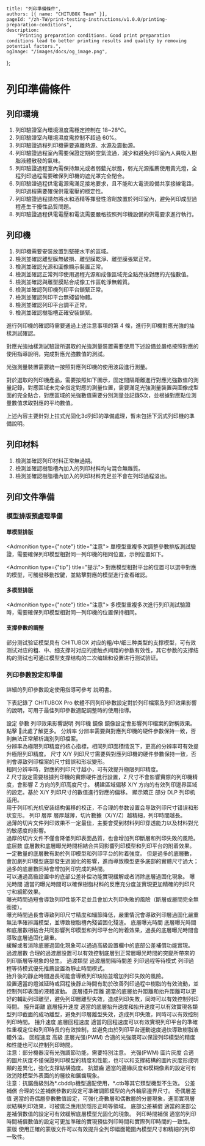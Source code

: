 	title: "列印準備條件",
	authors: [{ name: "CHITUBOX Team" }],
	pageId: "/zh-TW/print-testing-instructions/v1.0.0/printing-preparation-conditions",
	description:
		"Printing preparation conditions. Good print preparation conditions lead to better printing results and quality by removing potential factors.",
	ogImage: "/images/docs/og_image.png",
};

# 列印準備條件

## 列印環境

1. 列印驗證室內環境溫度需穩定控制在 18~28℃。
2. 列印驗證室內環境濕度需控制不超過 60%。
3. 列印驗證過程列印機需要遠離熱源、水源及震動源。
4. 列印驗證過程室內需要保證定期的空氣流通，減少和避免列印室內人員吸入樹脂液體散發的氣味。
5. 列印驗證過程室內需保持無光或者弱藍光狀態，弱光光源推薦使用黃光燈，全程列印過程需要確保列印機的遮光罩完全閉合。
6. 列印驗證過程供電電源需滿足接地要求，且不能和大電流設備共享接線電路，列印過程需要確保供電電壓的穩定性。
7. 列印驗證過程請勿將水和酒精等揮發性溶劑放置於列印室內，避免列印成型過程產生干擾性品質問題。
8. 列印驗證過程供電電壓和電流需要嚴格按照列印機設備的供電要求進行執行。

## 列印機

1. 列印機需要安裝放置到堅硬水平的區域。
2. 檢測並確認離型膜無破損、離型膜乾淨、離型膜張緊正常。
3. 檢測並確認光源和圖像顯示裝置正常。
4. 檢測並確認正常列印使用過程光源和成像區域完全點亮後對應的光強數值。
5. 檢測並確認與離型膜貼合成像工作區乾淨無雜質。
6. 檢測並確認列印機列印平台鎖緊正常。
7. 檢測並確認列印平台無殘留物體。
8. 檢測並確認列印平台調平正常。
9. 檢測並確認樹脂槽正確安裝鎖緊。

進行列印機的確認時需要通過上述注意事項的第 4 條，進行列印機對應光強的抽樣測試確認。

對應光強抽樣測試驗證所選取的光強測量裝置需要使用下述設備並嚴格按照對應的使用指導說明，完成對應光強數值的測試。

<Admonition type="warning" title="警告">
	光強測量裝置需要統一按照對應列印機的使用波段進行測量。
</Admonition>

對於選取的列印機產品，需要按照如下圖示，固定間隔距離進行對應光強數值的測量記錄，對應區域未完全指定對應的測量位置，需要滿足光強測量裝置與圖像成型面的完全貼合，對應區域的光強數值需要分別測量並記錄5次，並根據對應點位測量數值求取對應的平均數值。

<ImageContainer src="/images/docs/zh-CN/chitubox-printing-test/1.x.x/test-preparation/front-of-printer.svg" />

<Admonition type="note" title="注意">
	上述內容主要針對上拉式光固化3d列印的準備處理，暫未包括下沉式列印機的準備說明。
</Admonition>

## 列印材料

1. 檢測並確認列印材料正常無過期。
2. 檢測並確認樹脂槽內加入的列印材料均勻混合無雜質。
3. 檢測並確認樹脂槽內加入的列印材料充足並不會在列印過程溢出。

## 列印文件準備

### 模型排版預處理準備

#### 單模型排版

<Admonition type={"note"} title="注意">
	單模型重複多次調整參數排版測試驗證，需要確保列印模型相對同一列印機的相同位置，示例位置如下。
</Admonition>

<ImageContainer src="/images/docs/zh-CN/chitubox-printing-test/1.x.x/test-preparation/single-model_001.png" />

<Admonition type={"tip"} title="提示">
	對應模型相對平台的位置可以選中對應的模型，可觸發移動按鍵，並點擊對應的模型進行查看確認。
</Admonition>

#### 多模型排版

<Admonition type={"note"} title="注意">
	多模型重複多次進行列印測試驗證時，需要確保列印模型相對同一列印機的位置保持相同。
</Admonition>

#### 支撐參數的調整

部分测试验证模型具有 CHITUBOX 对应的粗/中/细三种类型的支撑模型，可有效测试对应的粗、中、细支撑时对应的接触点间距的参数有效性，其它参数的支撑结构的测试也可通过模型支撑结构的二次编辑和设置进行测试验证。

### 列印參數設定和準備

詳細的列印參數設定使用指導可參考 <SpanA href="https://manual.chitubox.com/zh-CN/chitubox-pro/latest/setting-up/configure-print-parameters">説明書</SpanA>。

下表記錄了 CHITUBOX Pro 軟體不同列印參數設定對於列印檔案及列印效果影響的說明，可用于最佳列印參數適配調整時的使用指導。

<ResponsiveTable>
	<thead>
		<tr>
			<th>設定</th>
			<th>參數</th>
			<th>列印效果影響説明</th>
		</tr>
	</thead>
	<tbody>
		<tr>
			<td className="min-w-20" rowSpan="5">
				列印機
			</td>
			<td>鏡像</td>
			<td>
				鏡像設定會影響列印檔案的對稱效果。點擊<SpanA href="https://www.chitubox.com/zh-Hans/academy/tutorials/chitubox-basic/manual/guide-for-mirror-parameters-in-chitubox">
					📖此處</SpanA>了解更多。
			</td>
		</tr>
		<tr>
			<td>分辨率</td>
			<td>
				分辨率需要與對應列印機的硬件參數保持一致，否則無法正常解析識別列印檔案。<br />
				分辨率為極限列印精度的核心指標，相同列印面積情況下，更高的分辨率可有效提升極限列印精度。
			</td>
		</tr>
		<tr>
			<td>尺寸</td>
			<td>
				X/Y 列印尺寸需要與對應列印機的硬件參數保持一致，否則會導致列印檔案的尺寸錯誤和形狀變形。<br />
				相同分辨率時，對應的列印尺寸越小，可有效提升極限列印精度。<br />
				Z 尺寸設定需要根據列印機的實際硬件進行設置，Z 尺寸不會影響實際的列印機精度，會影響 Z 方向的列印高度尺寸。
			</td>
		</tr>
		<tr>
			<td>構建區域偏移</td>
			<td>
				X/Y 方向的有效列印邊界區域的設定。基於 X/Y
				列印尺寸的數值進行對應的偏移。
			</td>
		</tr>
		<tr>
			<td>顯示矯正</td>
			<td>
				部分 DLP 列印机适用。<br />
				用于列印机光机安装结构偏移的校正，不合理的参数设置会导致列印尺寸错误和形状变形。
			</td>
		</tr>
		<tr>
			<td rowSpan="14">列印</td>
			<td>層厚 </td>
			<td>
				層厚越薄，切片數據（X/Y/Z）越精細，列印時間越長。<br />
				過薄的切片文件列印效果不一定最佳，主要會受到材料列印穿透能力以及材料對光的敏感度的影響。<br />
				過厚的切片文件不僅會降低列印表面品質，也會增加列印斷層和列印失敗的風險。
			</td>
		</tr>
		<tr>
			<td>底层数 </td>
			<td>
				底層數和底層曝光時間相結合共同影響列印模型和列印平台的附着效果。一定數量的底層數有助於列印模型和列印平台的附着強度。
				但是過多的底層數，會加劇列印模型底部發生過固化的影響，進而導致模型更多底部的實體尺寸過大；過多的底層數同時會增加列印完成的時間。<br />
				可以通過高級設置中的底部公差补偿功能實現緩解或者消除底層過固化現象。
			</td>
		</tr>
		<tr>
			<td>曝光時間</td>
			<td>
				適當的曝光時間可以確保樹脂材料的反應充分度並實現更加精確的列印尺寸和細節效果。<br />
				曝光時間過短會導致列印性能不足並且會加大列印失敗的風險（斷層或層間完全無銜接）。<br />
				曝光時間過長會導致列印尺寸精度和細節降低，嚴重情況會導致列印層過固化嚴重無法準確辨識模型，並導致樹脂槽內殘留固化殘渣。
			</td>
		</tr>
		<tr>
			<td>底層曝光時間</td>
			<td>
				底層曝光時間和底層數相結合共同影響列印模型和列印平台的附着效果，過長的底層曝光時間會導致底層過固化嚴重。<br />
				緩解或者消除底層過固化現象可以通過高級設置欄中的底部公差補償功能實現。
			</td>
		</tr>
		<tr>
			<td>過渡層數</td>
			<td rowSpan="3">
				合理的過渡層設置可以有效控制底層到正常層曝光時間的突變所帶來的列印斷層等現象的發生。
			</td>
		</tr>
		<tr>
			<td>過渡類型</td>
		</tr>
		<tr>
			<td>過渡層間隔時間差</td>
		</tr>
		<tr>
			<td>列印過程等待模式</td>
			<td>
				列印過程等待模式優先推薦設置為靜止時間模式。<br />
				抬升後的靜止時間過長可能會導致列印缺陷並增加列印失敗的風險。<br />
				設置適當的燈滅延時或回程後靜止時間有助於改善列印過程中樹脂的有效流動，並控制列印表面的液體波動。
			</td>
		</tr>
		<tr>
			<td>底層擡升距離</td>
			<td rowSpan="2">
				適當的底層抬升距離和抬升距離可以更好的輔助列印離型，避免列印層離型失效，造成列印失敗，同時可以有效控制列印時間。
			</td>
		</tr>
		<tr>
			<td>擡升距離</td>
		</tr>
		<tr>
			<td>底層擡升速度</td>
			<td rowSpan="2">
				適當的底層抬升速度和抬升速度可以有效實現各類型列印截面的成功離型，避免列印層離型失效，造成列印失敗，同時可以有效控制列印時間。
			</td>
		</tr>
		<tr>
			<td>擡升速度</td>
		</tr>
		<tr>
			<td>底層回程速度</td>
			<td rowSpan="2">
				適當的回程速度可以有效實現列印平台的準確性重複定位和列印時長的有效控制，並避免由於列印平台運動速度過快導致樹脂液體外溢。
			</td>
		</tr>
		<tr>
			<td>回程速度</td>
		</tr>
		<tr>
			<td rowSpan="9">高級</td>
			<td>底層光强(PWM)</td>
			<td rowSpan="2">
				合適的光強既可以保證列印模型的精度和性能也可以控制列印時間。<br />
				注意：部分機器沒有光強調節功能，需要特別注意。
			</td>
		</tr>
		<tr>
			<td>光强(PWM)</td>
		</tr>
		<tr>
			<td>圖片灰度</td>
			<td>
				合適的圖片灰度不僅保證列印模型的精度和性能，也可以和支撑結構的圖片灰度形成明顯的差異化，強化支撑結構強度。
			</td>
		</tr>
		<tr>
			<td>抗鋸齒</td>
			<td>
				適當的邊緣灰度和模糊像素的設定可有效消除模型外表面的的層紋和鋸齒現象。<br />
				注意：抗鋸齒級別為*.cbddlp機型適配使用，*.ctb等其它類型機型不生效。
			</td>
		</tr>
		<tr>
			<td>公差補償</td>
			<td>合理的公差補償參數的設定可準確調節模型的內外輪廓邊界尺寸。</td>
		</tr>
		<tr>
			<td>奇偶層差值</td>
			<td>
				適當的奇偶層參數數值設定，可強化奇數層和偶數層的分層現象，進而實現層狀結構列印效果，可被廣泛應用於隱形正畸等領域。
			</td>
		</tr>
		<tr>
			<td>底部公差補償</td>
			<td>
				適當的底部公差補償數值的設定可有效緩解底層模型光固化的現象。
			</td>
		</tr>
		<tr>
			<td>列印時間補償</td>
			<td>
				適當的列印時間補償數值的設定可更加準確的實現預估列印時間和實際列印時間的一致性。
			</td>
		</tr>
		<tr>
			<td>蒙版</td>
			<td>
				使用正確的蒙版文件可以有效提升全列印幅面範圍內模型尺寸和精細的列印一致性。
			</td>
		</tr>
	</tbody>
</ResponsiveTable>
